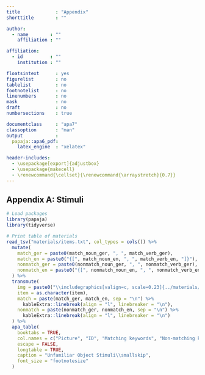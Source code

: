 ```yaml
---
title             : "Appendix"
shorttitle        : ""

author: 
  - name        : ""
    affiliation : ""

affiliation:
  - id          : ""
    institution : ""

floatsintext      : yes
figurelist        : no
tablelist         : no
footnotelist      : no
linenumbers       : no
mask              : no
draft             : no
numbersections    : true

documentclass     : "apa7"
classoption       : "man"
output            :
  papaja::apa6_pdf:
    latex_engine  : "xelatex"

header-includes:
  - \usepackage[export]{adjustbox}
  - \usepackage{makecell}
  - \renewcommand{\cellset}{\renewcommand{\arraystretch}{0.7}}
---
```


## Appendix A: Stimuli {.unnumbered}

\bigskip

\setcounter{table}{0}
\renewcommand{\thetable}{A\arabic{table}}

```r
# Load packages
library(papaja)
library(tidyverse)

# Print table of materials
read_tsv("materials/items.txt", col_types = cols()) %>%
  mutate(
    match_ger = paste0(match_noun_ger, ", ", match_verb_ger),
    match_en = paste0("{[", match_noun_en, ", ", match_verb_en, "]}"),
    nonmatch_ger = paste0(nonmatch_noun_ger, ", ", nonmatch_verb_ger),
    nonmatch_en = paste0("{[", nonmatch_noun_en, ", ", nonmatch_verb_en, "]}"),
  ) %>%
  transmute(
    img = paste0("\\includegraphics[valign=c, scale=0.23]{../materials/unfamiliar/", item, ".png}"),
    item = as.character(item),
    match = paste(match_ger, match_en, sep = "\n") %>%
      kableExtra::linebreak(align = "l", linebreaker = "\n"),
    nonmatch = paste(nonmatch_ger, nonmatch_en, sep = "\n") %>%
      kableExtra::linebreak(align = "l", linebreaker = "\n")
  ) %>%
  apa_table(
    booktabs = TRUE,
    col.names = c("Picture", "ID", "Matching keywords", "Non-matching keywords"),
    escape = FALSE,
    longtable = TRUE,
    caption = "Unfamiliar Object Stimuli\\smallskip",
    font_size = "footnotesize"
  )
```
